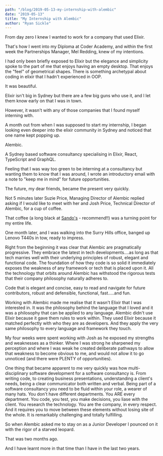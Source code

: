 ```yaml
---
path: "/blog/2019-05-13-my-internship-with-alembic"
date: "2019-05-13"
title: "My Internship with Alembic"
author: "Ryan Sickle"
---
```


From day zero I knew I wanted to work for a company that used Elixir.

That's how I went into my Diploma at Coder Academy, and within the first week the Partnerships Manager, Mel Redding, knew of my intentions.

I had only been briefly exposed to Elixir but the elegance and simplicity spoke to the part of me that enjoys having an empty desktop. That enjoys the "feel" of geometrical shapes. There is something archetypal about coding in elixir that I hadn't experienced in OOP.

It was beautiful.

Elixir isn't big in Sydney but there are a few big guns who use it, and I let them know early on that I was in town.

However, it wasn't with any of those companies that I found myself interning with.

A month out from when I was supposed to start my internship, I began looking even deeper into the elixir community in Sydney and noticed that one name kept popping up.

Alembic.

A Sydney based software consultancy specialising in Elixir, React, TypeScript and GraphQL.

Feeling that I was way too green to be interning at a consultancy but wanting them to know that I was around, I wrote an introductory email with a note to "keep me in mind" for future opportunities.

The future, my dear friends, became the present very quickly.

Not 5 minutes later Suzie Price, Managing Director of Alembic replied asking if I would like to meet with her and Josh Price, Technical Director of Alembic, for a cup of coffee.

That coffee (a long black at <a href="https://www.sandobar.com.au/" target="_blank">Sando's</a> - recommend!!) was a turning point for my entire life.

One month later, and I was walking into the Surry Hills office, banged up Lenovo T440s in tow, ready to impress.

Right from the beginning it was clear that Alembic are pragmatically progressive. They embrace the latest in tech developments....as long as that tech marries well with their underlying principles of robust, elegant and functional code. The foundation of how they code is so solid it immediately exposes the weakness of any framework or tech that is placed upon it. All the technology that orbits around Alembic has withstood the rigorous tests that their company philosophy naturally adheres to.

Code that is elegant and concise, easy to read and navigate for future contributors, robust and defensible, functional, fast.....and fun.

Working with Alembic made me realise that it wasn't Elixir that I was interested in. It was the philosophy behind the language that I loved and it was a philosophy that can be applied to any language. Alembic didn't use Elixir because it gave them rules to work within. They used Elixir because it matched perfectly with who they are as developers. And they apply the very same philosophy to every language and framework they touch.

My four weeks were spent working with Josh as he exposed my strengths and weaknesses as a thinker. Where I was strong he sharpened my perception and where I was weak he created deliberate pathways to allow that weakness to become obvious to me, and would not allow it to go unnoticed (and there were PLENTY of opportunities).  

One thing that became apparent to me very quickly was how multi-disciplinary software development for a software consultancy is.  From writing code, to creating business presentations, understanding a client's needs, being a clear communicator both written and verbal.  Being part of a software consultancy you need to be fluid within your role, a wearer of many hats.  You don't have different departments.  You ARE every department.  You code, you test, you make decisions, you liase with the client.  You research the technology. You are the company, in every respect.  And it requires you to move between these elements without losing site of the whole.  It is remarkably challenging and totally fulfilling.

So when Alembic asked me to stay on as a Junior Developer I pounced on it with the rigor of a starved leopard.  

That was two months ago.  

And I have learnt more in that time than I have in the last two years.

